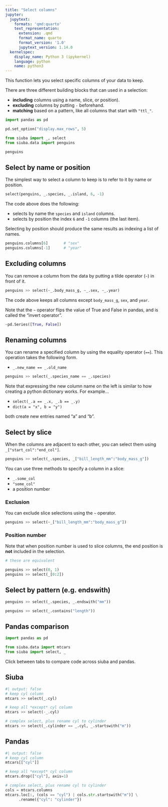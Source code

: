 ```yaml
---
title: "Select columns"
jupyter:
  jupytext:
    formats: 'qmd:quarto'
    text_representation:
      extension: .qmd
      format_name: quarto
      format_version: '1.0'
      jupytext_version: 1.14.0
  kernelspec:
    display_name: Python 3 (ipykernel)
    language: python
    name: python3
---
```


This function lets you select specific columns of your data to keep.

There are three different building blocks that can used in a selection:

* **including** columns using a name, slice, or position).
* **excluding** columns by putting `-` beforehand.
* **matching** based on a pattern, like all columns that start with `"ttl_"`.

```python
import pandas as pd

pd.set_option("display.max_rows", 5)

from siuba import _, select
from siuba.data import penguins

penguins
```

## Select by name or position

The simplest way to select a column to keep is to refer to it by name or position.

```python
select(penguins, _.species, _.island, 6, -1)
```

The code above does the following:

* selects by name the `species` and `island` columns.
* selects by position the index `6` and `-1` columns (the last item).

Selecting by position should produce the same results as indexing a list of names.

```python
penguins.columns[6]       # "sex"
penguins.columns[-1]      # "year"
```

## Excluding columns

You can remove a column from the data by putting a tilde operator (`~`) in front of it.

```python
penguins >> select(~_.body_mass_g, ~_.sex, ~_.year)
```

The code above keeps all columns except `body_mass_g`, `sex`, and `year`.

Note that the `~` operator flips the value of True and False in pandas, and is called the "invert operator".

```python
~pd.Series([True, False])
```

## Renaming columns

You can rename a specified column by using the equality operator (`==`).
This operation takes the following form.

* `_.new_name == _.old_name`

```python
penguins >> select(_.species_name == _.species)
```

Note that expressing the new column name on the left is similar to how creating a python dictionary works. For example...

* `select(_.a == _.x, _.b == _.y)`
* `dict(a = "x", b = "y")`

both create new entries named "a" and "b".

## Select by slice

When the columns are adjacent to each other, you can select them using `_["start_col":"end_col"]`.

```python
penguins >> select(_.species, _["bill_length_mm":"body_mass_g"])
```

You can use three methods to specify a column in a slice:

* `_.some_col`
* `"some_col"`
* a position number

### Exclusion

You can exclude slice selections using the `~` operator.

```python
penguins >> select(~_["bill_length_mm":"body_mass_g"])
```

### Position number

Note that when position number is used to slice columns, the end position is **not** included in the selection.

```python
# these are equivalent

penguins >> select(0, 1)
penguins >> select(_[0:2])
```

## Select by pattern (e.g. endswith)

```python
penguins >> select(_.species, _.endswith("mm"))
```

```python
penguins >> select(_.contains("length"))
```


## Pandas comparison

```python
import pandas as pd

from siuba.data import mtcars
from siuba import select, _
```

Click between tabs to compare code across siuba and pandas.

::: {.panel-tabset}

## Siuba

```python
#| output: false
# keep cyl column
mtcars >> select(_.cyl)

# keep all *except* cyl column
mtcars >> select(-_.cyl)

# complex select, plus rename cyl to cylinder
mtcars >> select(_.cylinder == _.cyl, _.startswith("m"))
```

## Pandas

```python
#| output: false
# keep cyl column
mtcars[["cyl"]]

# keep all *except* cyl column
mtcars.drop(["cyl"], axis=1)

# complex select, plus rename cyl to cylinder
cols = mtcars.columns
mtcars.loc[:, (cols == "cyl") | cols.str.startswith("m")] \
      .rename({"cyl": "cylinder"})
```

:::

